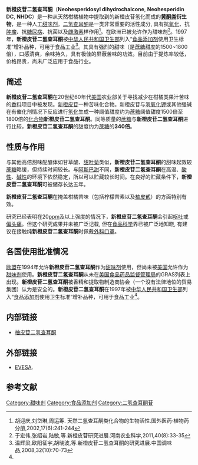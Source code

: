 
{{Refimprove|date=2008年6月}}
{{chembox
| verifiedrevid = 428801080
|Reference=<ref>''[[Merck_Index|Merck Index]]'', 11th Edition, '''6367'''.</ref>
|ImageFile=Neohesperidin_dihydrochalcone.png
|ImageSize=200px
|IUPACName= 1-[4-<nowiki>[[</nowiki>(2''S'',3''R'',4''S'',5''S'',6''R'')-4,5-Dihydroxy-6-(hydroxymethyl)-3-<nowiki>[[</nowiki>(2''S'',3''R'',4''R'',5''R'',6''S'')-3,4,5-trihydroxy-6-methyl-2-tetrahydropyranyl]oxy]-2-tetrahydropyranyl]oxy]-2,6-dihydroxyphenyl]-3-(3-hydroxy-4-methoxyphenyl)propan-1-one</small>
|OtherNames=
|Section1={{Chembox Identifiers
|  CASNo_Ref = {{cascite|correct|??}}
| CASNo=20702-77-6
|  PubChem=30231
|  SMILES=C[C@H]1[C@@H]([C@H]([C@H]([C@@H](O1)O[C@@H]2[C@H]([C@@H]([C@H](O[C@H]2OC3=CC(=C(C(=C3)O)C(=O)CCC4=CC(=C(C=C4)OC) O)O)CO)O)O)O)O)O
  }}
|Section2={{Chembox Properties
|  Formula = C<sub>28</sub>H<sub>36</sub>O<sub>15</sub>
|  MolarMass = 612.58 g/mol
|  ExactMass = 582.194856
|  Appearance=
|  Density=
|  MeltingPt=
|  BoilingPt=
|  Solubility=
  }}
|Section3={{Chembox Hazards
|  MainHazards=
|  FlashPt=
|  Autoignition=
  }}
}}
'''新橙皮苷二氢查耳酮'''（'''Neohesperidosyl dihydrochalcone''', '''Neohesperidin DC''', '''NHDC'''）是一种从天然柑橘植物中提取到的新橙皮苷氢化而成的'''[[黄酮类|黄酮类]]衍生物'''，是一种人工[[甜味剂|甜味剂]]。[[二氢查耳酮|二氢查耳酮]]是一类非常重要的活性成分, 具有抗[[氧化|氧化]]、抗[[肿瘤|肿瘤]]、抗[[糖尿病|糖尿病]]、抗菌以及[[雌激素|雌激素]]样作用<ref>胡迎庆,刘岱琳,周运筹. 天然二氢查耳酮类化合物的生物活性.国外医药·植物药分册,2002,17(6):241-244</ref>。在欧洲已被允许作为甜味剂<ref>于宏伟,张绍岩,陆敏,等.新橙皮苷研究进展.河南农业科学,2011,40(8):33-35</ref>。1997年，'''新橙皮苷二氢查耳酮'''被[[中华人民共和国卫生部|中华人民共和国卫生部]]列入“[[食品添加剂|食品添加剂]]使用卫生标准”增补品种，可用于食品工业<ref name="#1">温辉梁,欧阳征宇,胡晓波,等.新橙皮苷二氢查耳酮的研究进展.中国调味品,2008,32(10):70-73</ref>。其具有强烈的甜味（是[[蔗糖|蔗糖]]甜度的1500~1800倍），口感清爽，余味持久，具有极佳的屏蔽苦味的功效。目前由于提炼率较低，价格昂贵，尚未广泛应用于食品行业。

==简述==
'''新橙皮苷二氢查耳酮'''在20世纪60年代[[美国|美国]]农业部关于寻找减少在柑橘类果汁苦味的[[香料|香料]]项目中被发现。[[新橙皮苷|新橙皮苷]]一种苦味化合物。新橙皮苷与[[氢氧化钾|氢氧化钾]]或其他强碱在有催化剂情况下反应进行[[氢化|氢化]]生成一种阈值甜度约为[[蔗糖|蔗糖]]阈值甜度1500倍至1800倍的[[化合物|化合物]]'''新橙皮苷二氢查耳酮'''。同等质量的[[蔗糖|蔗糖]]与'''新橙皮苷二氢查耳酮'''进行比较，'''新橙皮苷二氢查耳酮'''的甜度约为[[蔗糖|蔗糖]]的'''340倍'''。

==性质与作用==
与其他高倍甜味配醣体如甘草酸、[[甜叶菊|甜叶菊]]类似，'''新橙皮苷二氢查耳酮'''的甜味起效较[[蔗糖|蔗糖]]略缓，但持续时间较长。与[[阿斯巴甜|阿斯巴甜]]不同，'''新橙皮苷二氢查耳酮'''在高温、[[酸性|酸性]]、[[碱性|碱性]]的环境下依然稳定，所以可以贮藏较长时间。在良好的贮藏条件下，'''新橙皮苷二氢查耳酮'''可被储存长达五年。

'''新橙皮苷二氢查耳酮'''在掩盖柑橘苦味（包括柠檬苦素以及[[柚皮甙|柚皮甙]]）的方面特别有效。

研究已经表明在20[[ppm|ppm]]及以上强度的情况下，'''新橙皮苷二氢查耳酮'''会引起[[呕吐|呕吐]]或[[偏头痛|偏头痛]]。但这个研究成果并未被广泛记载, 但在[[食品科学|食品科学]]界已被广泛地知晓, 有建议在接触纯'''新橙皮苷二氢查耳酮'''时佩戴[[外科|外科]][[口罩|口罩]]。

==各国使用批准情况==
[[欧盟|欧盟]]在1994年允许'''新橙皮苷二氢查耳酮'''作为[[甜味剂|甜味剂]]使用，但尚未被[[美国|美国]]允许作为[[甜味剂|甜味剂]]使用。'''新橙皮苷二氢查耳酮'''从未在[[美国食品药品监督管理局|美国食品药品监督管理局]]的GRAS列表上出现。'''新橙皮苷二氢查耳酮'''被香精和提取物制造商协会（一个没有法律地位的贸易集团）认为是安全的。'''新橙皮苷二氢查耳酮'''在1997年被[[中华人民共和国卫生部|中华人民共和国卫生部]]列入“[[食品添加剂|食品添加剂]]使用卫生标准”增补品种，可用于食品工业<ref name="#1"/>。

== 内部链接 ==
* [[柚皮苷二氢查耳酮|柚皮苷二氢查耳酮]]

== 外部链接 ==
* [https://web.archive.org/web/20050410194253/http://www.evesa.com/product/nhdc.html EVESA].

==参考文献==
<references/>

[[Category:甜味剂|Category:甜味剂]]
[[Category:食品添加剂|Category:食品添加剂]]
[[Category:二氢查耳酮苷|Category:二氢查耳酮苷]]